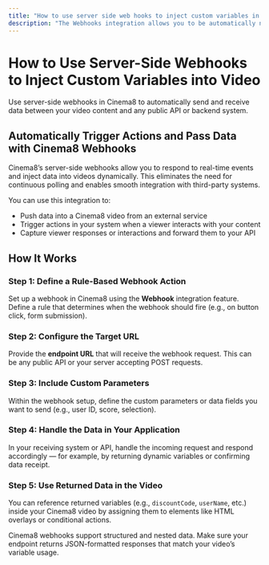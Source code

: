 ```yaml
---
title: "How to use server side web hooks to inject custom variables in to video"
description: "The Webhooks integration allows you to be automatically notified when certain events occur, without the need to constantly poll the API. Webhooks also provide access to a rule-based action that can set up a URL to receive an HTTP request whenever the rule is triggered."
---
```



# How to Use Server-Side Webhooks to Inject Custom Variables into Video

<Callout type="info">
Use server-side webhooks in Cinema8 to automatically send and receive data between your video content and any public API or backend system.
</Callout>

## Automatically Trigger Actions and Pass Data with Cinema8 Webhooks

Cinema8’s server-side webhooks allow you to respond to real-time events and inject data into videos dynamically. This eliminates the need for continuous polling and enables smooth integration with third-party systems.

You can use this integration to:
- Push data into a Cinema8 video from an external service
- Trigger actions in your system when a viewer interacts with your content
- Capture viewer responses or interactions and forward them to your API

## How It Works

<Steps>

### Step 1: Define a Rule-Based Webhook Action

Set up a webhook in Cinema8 using the **Webhook** integration feature. Define a rule that determines when the webhook should fire (e.g., on button click, form submission).

### Step 2: Configure the Target URL

Provide the **endpoint URL** that will receive the webhook request. This can be any public API or your server accepting POST requests.

### Step 3: Include Custom Parameters

Within the webhook setup, define the custom parameters or data fields you want to send (e.g., user ID, score, selection).

### Step 4: Handle the Data in Your Application

In your receiving system or API, handle the incoming request and respond accordingly — for example, by returning dynamic variables or confirming data receipt.

### Step 5: Use Returned Data in the Video

You can reference returned variables (e.g., `discountCode`, `userName`, etc.) inside your Cinema8 video by assigning them to elements like HTML overlays or conditional actions.

</Steps>

<Callout type="important">
Cinema8 webhooks support structured and nested data. Make sure your endpoint returns JSON-formatted responses that match your video’s variable usage.
</Callout>
